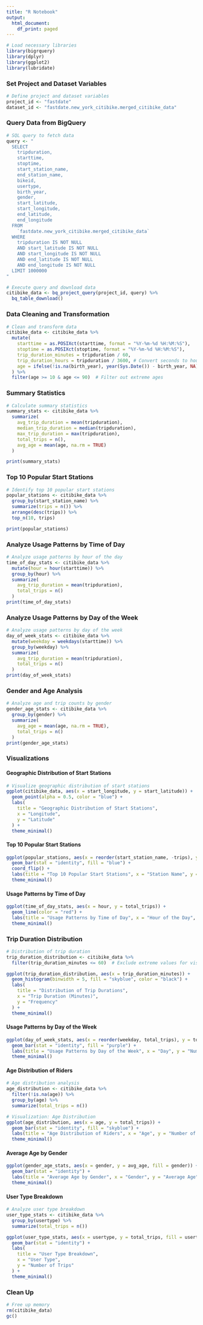 ---
title: "R Notebook"
output:
  html_document:
    df_print: paged
---

```{r setup, include=FALSE}
# Load necessary libraries
library(bigrquery)
library(dplyr)
library(ggplot2)
library(lubridate)
```

### Set Project and Dataset Variables

```{r}
# Define project and dataset variables
project_id <- "fastdate"
dataset_id <- "fastdate.new_york_citibike.merged_citibike_data"
```

### Query Data from BigQuery

```{r}
# SQL query to fetch data
query <- "
  SELECT
    tripduration,
    starttime,
    stoptime,
    start_station_name,
    end_station_name,
    bikeid,
    usertype,
    birth_year,
    gender,
    start_latitude,
    start_longitude,
    end_latitude,
    end_longitude
  FROM
    `fastdate.new_york_citibike.merged_citibike_data`
  WHERE
    tripduration IS NOT NULL
    AND start_latitude IS NOT NULL
    AND start_longitude IS NOT NULL
    AND end_latitude IS NOT NULL
    AND end_longitude IS NOT NULL
  LIMIT 1000000
"

# Execute query and download data
citibike_data <- bq_project_query(project_id, query) %>%
  bq_table_download()
```

### Data Cleaning and Transformation

```{r}
# Clean and transform data
citibike_data <- citibike_data %>%
  mutate(
    starttime = as.POSIXct(starttime, format = "%Y-%m-%d %H:%M:%S"),
    stoptime = as.POSIXct(stoptime, format = "%Y-%m-%d %H:%M:%S"),
    trip_duration_minutes = tripduration / 60,
    trip_duration_hours = tripduration / 3600, # Convert seconds to hours
    age = ifelse(!is.na(birth_year), year(Sys.Date()) - birth_year, NA)
  ) %>%
  filter(age >= 10 & age <= 90)  # Filter out extreme ages

```

### Summary Statistics

```{r}
# Calculate summary statistics
summary_stats <- citibike_data %>%
  summarize(
    avg_trip_duration = mean(tripduration),
    median_trip_duration = median(tripduration),
    max_trip_duration = max(tripduration),
    total_trips = n(),
    avg_age = mean(age, na.rm = TRUE)
  )

print(summary_stats)
```

### Top 10 Popular Start Stations

```{r}
# Identify top 10 popular start stations
popular_stations <- citibike_data %>%
  group_by(start_station_name) %>%
  summarize(trips = n()) %>%
  arrange(desc(trips)) %>%
  top_n(10, trips)

print(popular_stations)
```

### Analyze Usage Patterns by Time of Day

```{r}
# Analyze usage patterns by hour of the day
time_of_day_stats <- citibike_data %>%
  mutate(hour = hour(starttime)) %>%
  group_by(hour) %>%
  summarize(
    avg_trip_duration = mean(tripduration),
    total_trips = n()
  )
print(time_of_day_stats)
```

### Analyze Usage Patterns by Day of the Week

```{r}
# Analyze usage patterns by day of the week
day_of_week_stats <- citibike_data %>%
  mutate(weekday = weekdays(starttime)) %>%
  group_by(weekday) %>%
  summarize(
    avg_trip_duration = mean(tripduration),
    total_trips = n()
  )
print(day_of_week_stats)
```

### Gender and Age Analysis

```{r}
# Analyze age and trip counts by gender
gender_age_stats <- citibike_data %>%
  group_by(gender) %>%
  summarize(
    avg_age = mean(age, na.rm = TRUE),
    total_trips = n()
  )
print(gender_age_stats)
```


### Visualizations

#### Geographic Distribution of Start Stations

```{r}
# Visualize geographic distribution of start stations
ggplot(citibike_data, aes(x = start_longitude, y = start_latitude)) +
  geom_point(alpha = 0.5, color = "blue") +
  labs(
    title = "Geographic Distribution of Start Stations",
    x = "Longitude",
    y = "Latitude"
  ) +
  theme_minimal()


```


#### Top 10 Popular Start Stations

```{r}
ggplot(popular_stations, aes(x = reorder(start_station_name, -trips), y = trips)) +
  geom_bar(stat = "identity", fill = "blue") +
  coord_flip() +
  labs(title = "Top 10 Popular Start Stations", x = "Station Name", y = "Number of Trips") +
  theme_minimal()
```



#### Usage Patterns by Time of Day

```{r}
ggplot(time_of_day_stats, aes(x = hour, y = total_trips)) +
  geom_line(color = "red") +
  labs(title = "Usage Patterns by Time of Day", x = "Hour of the Day", y = "Number of Trips") +
  theme_minimal()
```
### Trip Duration Distribution
```{r}
# Distribution of trip duration
trip_duration_distribution <- citibike_data %>%
  filter(trip_duration_minutes <= 60)  # Exclude extreme values for visualization

ggplot(trip_duration_distribution, aes(x = trip_duration_minutes)) +
  geom_histogram(binwidth = 5, fill = "skyblue", color = "black") +
  labs(
    title = "Distribution of Trip Durations",
    x = "Trip Duration (Minutes)",
    y = "Frequency"
  ) +
  theme_minimal()

```


#### Usage Patterns by Day of the Week

```{r}
ggplot(day_of_week_stats, aes(x = reorder(weekday, total_trips), y = total_trips)) +
  geom_bar(stat = "identity", fill = "purple") +
  labs(title = "Usage Patterns by Day of the Week", x = "Day", y = "Number of Trips") +
  theme_minimal()
```
#### Age Distribution of Riders

```{r}
# Age distribution analysis
age_distribution <- citibike_data %>%
  filter(!is.na(age)) %>%
  group_by(age) %>%
  summarize(total_trips = n())

# Visualization: Age Distribution
ggplot(age_distribution, aes(x = age, y = total_trips)) +
  geom_bar(stat = "identity", fill = "skyblue") +
  labs(title = "Age Distribution of Riders", x = "Age", y = "Number of Trips") +
  theme_minimal()

```

#### Average Age by Gender

```{r}
ggplot(gender_age_stats, aes(x = gender, y = avg_age, fill = gender)) +
  geom_bar(stat = "identity") +
  labs(title = "Average Age by Gender", x = "Gender", y = "Average Age") +
  theme_minimal()
```

#### User Type Breakdown

```{r}
# Analyze user type breakdown
user_type_stats <- citibike_data %>%
  group_by(usertype) %>%
  summarize(total_trips = n())

ggplot(user_type_stats, aes(x = usertype, y = total_trips, fill = usertype)) +
  geom_bar(stat = "identity") +
  labs(
    title = "User Type Breakdown",
    x = "User Type",
    y = "Number of Trips"
  ) +
  theme_minimal()

```


### Clean Up

```{r}
# Free up memory
rm(citibike_data)
gc()
```
